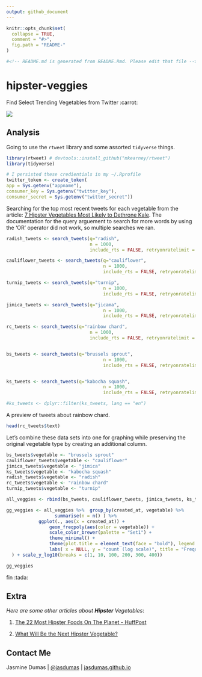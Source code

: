 ```yaml
---
output: github_document
---
```



```r
knitr::opts_chunk$set(
  collapse = TRUE,
  comment = "#>",
  fig.path = "README-"
)

#<!-- README.md is generated from README.Rmd. Please edit that file -->

```


# hipster-veggies
Find Select Trending Vegetables from Twitter :carrot:

<img src="https://media.giphy.com/media/mnnJUiakh7qrS/giphy.gif" align="top|right">

## Analysis

Going to use the `rtweet` library and some assorted `tidyverse` things.
```r
library(rtweet) # devtools::install_github("mkearney/rtweet")
library(tidyverse)

# I persisted these credientials in my ~/.Rprofile
twitter_token <- create_token(
app = Sys.getenv("appname"),
consumer_key = Sys.getenv("twitter_key"),
consumer_secret = Sys.getenv("twitter_secret"))
```

Searching for the top most recent tweets for each vegetable from the article: [7 Hipster Vegetables Most Likely to Dethrone Kale](https://spoonuniversity.com/lifestyle/7-hipster-vegetables-most-likely-to-dethrone-kale). The documentation for the query arguement to search for more words by using the 'OR' operator did not work, so multiple searches we ran.

```r

radish_tweets <- search_tweets(q="radish", 
                               n = 1000, 
                               include_rts = FALSE, retryonratelimit = TRUE, lang = "en") 

cauliflower_tweets <- search_tweets(q="cauliflower", 
                                    n = 1000, 
                                    include_rts = FALSE, retryonratelimit = TRUE, lang = "en")

turnip_tweets <- search_tweets(q="turnip", 
                                    n = 1000, 
                                    include_rts = FALSE, retryonratelimit = TRUE, lang = "en")

jimica_tweets <- search_tweets(q="jicama", 
                                    n = 1000, 
                                    include_rts = FALSE, retryonratelimit = TRUE, lang = "en")

rc_tweets <- search_tweets(q="rainbow chard", 
                               n = 1000, 
                               include_rts = FALSE, retryonratelimit = TRUE, lang = "en") 


bs_tweets <- search_tweets(q="brussels sprout", 
                                    n = 1000, 
                                    include_rts = FALSE, retryonratelimit = TRUE, lang = "en") 


ks_tweets <- search_tweets(q="kabocha squash", 
                                    n = 1000, 
                                    include_rts = FALSE, retryonratelimit = TRUE, lang = "en")

#ks_tweets <- dplyr::filter(ks_tweets, lang == "en")
```

A preview of tweets about rainbow chard.
```r
head(rc_tweets$text)
```


Let's combine these data sets into one for graphing while preserving the original vegetable type by creating an additional column.
```r
bs_tweets$vegetable <- "brussels sprout"
cauliflower_tweets$vegetable <- "cauliflower"
jimica_tweets$vegetable <- "jimica"
ks_tweets$vegetable <- "kabocha squash"
radish_tweets$vegetable <- "radish"
rc_tweets$vegetable <- "rainbow chard"
turnip_tweets$vegetable <- "turnip"

all_veggies <- rbind(bs_tweets, cauliflower_tweets, jimica_tweets, ks_tweets, radish_tweets, rc_tweets, turnip_tweets)
```



```r
gg_veggies <- all_veggies %>%  group_by(created_at, vegetable) %>% 
                  summarise(n = n() ) %>% 
            ggplot(., aes(x = created_at)) +
                geom_freqpoly(aes(color = vegetable)) +
                scale_color_brewer(palette = "Set1") +
                theme_minimal() +
                theme(plot.title = element_text(face = "bold"), legend.title = element_blank()) +
                labs( x = NULL, y = "count (log scale)", title = "Frequency of Tweets Mentioning Hipster Vegetables", subtitle = "from the past 9 days", caption = "\nSource: Data collected from Twitter's REST API via rtweet"
  ) + scale_y_log10(breaks = c(1, 10, 100, 200, 300, 400))

gg_veggies
```


fin :tada:

## Extra

_Here are some other articles about **Hipster** Vegetables_:

1. [The 22 Most Hipster Foods On The Planet - HuffPost](https://www.huffingtonpost.com/2014/04/15/hipster-food_n_5146632.html)

2. [What Will Be the Next Hipster Vegetable?](https://www.pastemagazine.com/articles/2015/09/what-will-be-the-next-hipster-vegetable.html)


## Contact Me

Jasmine Dumas | [@jasdumas](https://twitter.com/jasdumas) | [jasdumas.github.io](http://jasdumas.github.io/)




